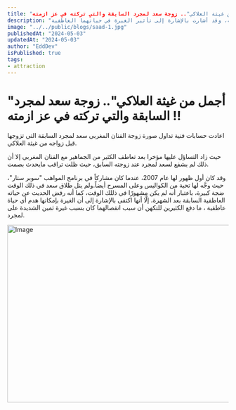 ```yaml
---
title: "أجمل من غيثة العلاكي".. زوجة سعد لمجرد السابقة والتي تركته في عز ازمته !!"
description: "صورة زوجة سعد لمجرد السابقة تثير التساؤلات، حيث بقيت تراقب بصمت عزازمته، وقد أشارت بالإشارة إلى تأثير الغيرة في حياتهما العاطفية."
image: "../../public/blogs/saad-1.jpg"
publishedAt: "2024-05-03"
updatedAt: "2024-05-03"
author: "EddDev"
isPublished: true
tags:
- attraction
---
```


# "أجمل من غيثة العلاكي".. زوجة سعد لمجرد السابقة والتي تركته في عز ازمته !!

اعادت حسابات فنية تداول صورة زوجة الفنان المغربي سعد لمجرد السابقة التي تزوجها قبل زواجه من غيثة العلاكي.

حيث زاد التساؤل عليها مؤخرا بعد تعاطف الكثير من الجماهير مع الفنان المغربي إلا أن ذلك لم يشفع لسعد لمجرد عند زوجته السابق، حيث ظلت تراقب مايحدث بصمت.

وقد كان أول ظهور لها عام 2007، عندما كان مشاركاً في برنامج المواهب "سوبر ستار"، حيث وجَّه لها تحية من الكواليس وعلى المسرح أيضاً.ولم ينل طلاق سعد في ذلك الوقت ضجة كبيرة، باعتبار أنه لم يكن مشهورًا في ذللك الوقت، كما أنه رفض الحديث عن  حياته العاطفية السابقة بعد الشهرة، إلَّا أنها اكتفى بالإشارة إلى أن الغيرة بإمكانها هدم أي حياة عاطفية ، ما دفع الكثيرين للتكهن أن سبب انفصالهما كان بسبب غيرة ثمين الشديدة على لمجرد.

<Image
  src="/blogs/saad-2.jpg"
  width="718"
  height="404"
  alt="Image"
  sizes="100vw"
/>
